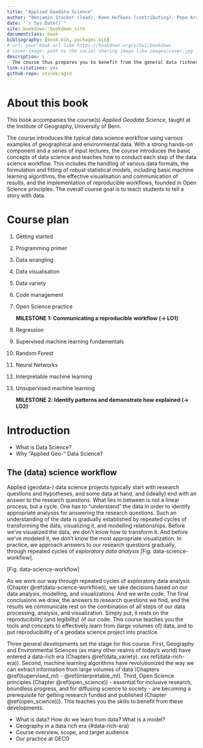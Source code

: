 ```yaml
---
title: "Applied Geodata Science"
author: "Benjamin Stocker (lead), Koen Hufkens (contributing), Pepa Aran (contributing), Pascal Schneider (contributing)"
date: "`r Sys.Date()`"
site: bookdown::bookdown_site
documentclass: book
bibliography: [book.bib, packages.bib]
# url: your book url like https://bookdown.org/yihui/bookdown
# cover-image: path to the social sharing image like images/cover.jpg
description: |
  The course thus prepares you to benefit from the general data richness in environmental and geo-sciences.
link-citations: yes
github-repo: stineb/agsd
---
```


# About this book {.unnumbered}

This book accompanies the course(s) *Applied Geodata Science*, taught at the Institute of Geography, University of Bern.

The course introduces the typical data science workflow using various examples of geographical and environmental data. With a strong hands-on component and a series of input lectures, the course introduces the basic concepts of data science and teaches how to conduct each step of the data science workflow. This includes the handling of various data formats, the formulation and fitting of robust statistical models, including basic machine learning algorithms, the effective visualisation and communication of results, and the implementation of reproducible workflows, founded in Open Science principles. The overall course goal is to teach students to tell a story with data.

# Course plan {.unnumbered}

1.  Getting started

2.  Programming primer

3.  Data wrangling

4.  Data visualisation

5.  Data variety

6.  Code management

7.  Open Science practice

    **MILESTONE 1: Communicating a reproducible workflow (→ LO1)**

8.  Regression

9.  Supervised machine learning fundamentals

10. Random Forest

11. Neural Networks

12. Interpretable machine learning

13. Unsupervised machine learning

    **MILESTONE 2: Identify patterns and demonstrate how explained (→ LO2)**

# Introduction {.unnumbered}

-   What is Data Science?
-   Why "Applied Geo-" Data Science?

## The (data) science workflow {#data-science-workflow}

Applied (geodata-) data science projects typically start with research questions and hypotheses, and some data at hand, and (ideally) end with an answer to the research questions. What lies in between is not a linear process, but a cycle. One has to "understand" the data in order to identify appropriate analyses for answering the research questions. Such an understanding of the data is gradually established by repeated cycles of transforming the data, visualizing it, and modelling relationships. Before we've visualized the data, we don't know how to transform it. And before we've modeled it, we don't know the most appropriate visualization. In practice, we approach answers to our research questions gradually, through repeated cycles of *exploratory data analysis* [Fig. data-science-workflow].

[Fig. data-science-workflow]

As we work our way through repeated cycles of exploratory data analysis (Chapter \@ref(data-science-workflow)), we take decisions based on our data analysis, modelling, and visualizations. And we write code. The final conclusions we draw, the answers to research questions we find, and the results we communicate rest on the combination of all steps of our data processing, analysis, and visualization. Simply put, it rests on the reproducibility (and legibility) of our code. This course teaches you the tools and concepts to effectively learn from (large volumes of) data, and to put reproducibility of a geodata science project into practice.

Three general developments set the stage for this course. First, Geography and Environmental Sciences (as many other realms of today's world) have entered a data-rich era (Chapters \@ref(data_variety). xxx ref(data-rich-era)). Second, machine learning algorithms have revolutionized the way we can extract information from large volumes of data (Chapters \@ref(supervised_ml) - \@ref(interpretable_ml). Third, Open Science principles (Chapter \@ref(open_science)) - essential for inclusive research, boundless progress, and for diffusing science to society - are becoming a prerequisite for getting research funded and published (Chapter \@ref(open_science))). This teaches you the skills to benefit from these developments.

-   What is data? How do we learn from data? What is a model?
-   Geography in a data rich era {#data-rich-era}
-   Course overview, scope, and target audience
-   Our practice at GECO
